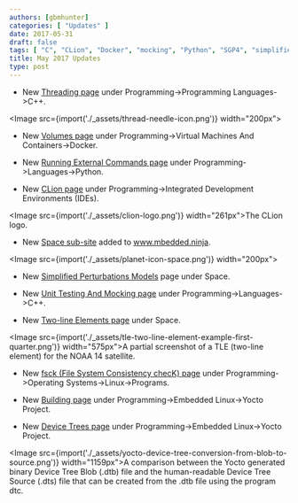 ```yaml
---
authors: [gbmhunter]
categories: [ "Updates" ]
date: 2017-05-31
draft: false
tags: [ "C", "CLion", "Docker", "mocking", "Python", "SGP4", "simplified perturbations models", "space", "threading", "TLE", "two-line element", "unit testing", "volumes" ]
title: May 2017 Updates
type: post
---
```



* New [Threading page](/programming/languages/c-plus-plus/threading) under Programming->Programming Languages->C++.  

<Image src={import('./_assets/thread-needle-icon.png')} width="200px"></Image>

* New [Volumes page](/programming/virtual-machines-and-containers/docker/volumes) under Programming->Virtual Machines And Containers->Docker.

* New [Running External Commands page](/programming/languages/python/running-external-commands) under Programming->Languages->Python.

* New [CLion page](/programming/integrated-development-environments-ides/clion) under Programming->Integrated Development Environments (IDEs).  

<Image src={import('./_assets/clion-logo.png')} width="261px">The CLion logo.</Image>

* New [Space sub-site](/space) added to www.mbedded.ninja.  

<Image src={import('./_assets/planet-icon-space.png')} width="200px"></Image>

* New [Simplified Perturbations Models](/space/simplified-perturbations-models) page under Space.

* New [Unit Testing And Mocking page](/programming/languages/c-plus-plus/unit-testing-and-mocking) under Programming->Languages->C++.

* New [Two-line Elements page](/space/two-line-elements) under Space.  

<Image src={import('./_assets/tle-two-line-element-example-first-quarter.png')} width="575px">A partial screenshot of a TLE (two-line element) for the NOAA 14 satellite.</Image>

* New [fsck (File System Consistency checK) page](/programming/operating-systems/linux/programs/fsck-file-system-consistency-check) under Programming->Operating Systems->Linux->Programs.

* New [Building page](/programming/embedded-linux/yocto-project/building-yocto) under Programming->Embedded Linux->Yocto Project.

* New [Device Trees page](/programming/embedded-linux/yocto-project/device-trees) under Programming->Embedded Linux->Yocto Project.  

<Image src={import('./_assets/yocto-device-tree-conversion-from-blob-to-source.png')} width="1159px">A comparison between the Yocto generated binary Device Tree Blob (.dtb) file and the human-readable Device Tree Source (.dts) file that can be created from the .dtb file using the program dtc.</Image>